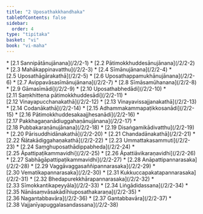 ```yaml
---
title: "2 Uposathakkhandhaka"
tableOfContents: false
sidebar:
  order: 4
type: "tipitaka"
basket: "vi"
book: "vi-maha"
---
```



<DynamicBreadcrumb />



<TableOfContents book="vi-maha" section="2">
* [2.1 Sannipātānujānana](/2/2-1)
* [2.2 Pātimokkhuddesānujānana](/2/2-2)
* [2.3 Mahākappinavatthu](/2/2-3)
* [2.4 Sīmānujānana](/2/2-4)
* [2.5 Uposathāgārakathā](/2/2-5)
* [2.6 Uposathappamukhānujānana](/2/2-6)
* [2.7 Avippavāsasīmānujānana](/2/2-7)
* [2.8 Sīmāsamūhanana](/2/2-8)
* [2.9 Gāmasīmādi](/2/2-9)
* [2.10 Uposathabhedādi](/2/2-10)
* [2.11 Saṃkhittena pātimokkhuddesādi](/2/2-11)
* [2.12 Vinayapucchanakathā](/2/2-12)
* [2.13 Vinayavissajjanakathā](/2/2-13)
* [2.14 Codanākathā](/2/2-14)
* [2.15 Adhammakammapaṭikkosanādi](/2/2-15)
* [2.16 Pātimokkhuddesakaajjhesanādi](/2/2-16)
* [2.17 Pakkhagaṇanādiuggahaṇānujānana](/2/2-17)
* [2.18 Pubbakaraṇānujānana](/2/2-18)
* [2.19 Disaṅgamikādivatthu](/2/2-19)
* [2.20 Pārisuddhidānakathā](/2/2-20)
* [2.21 Chandadānakathā](/2/2-21)
* [2.22 Ñātakādiggahaṇakathā](/2/2-22)
* [2.23 Ummattakasammuti](/2/2-23)
* [2.24 Saṃghuposathādippabheda](/2/2-24)
* [2.25 Āpattipaṭikammavidhi](/2/2-25)
* [2.26 Āpattiāvikaraṇavidhi](/2/2-26)
* [2.27 Sabhāgāpattipaṭikammavidhi](/2/2-27)
* [2.28 Anāpattipannarasaka](/2/2-28)
* [2.29 Vaggāvaggasaññipannarasaka](/2/2-29)
* [2.30 Vematikapannarasaka](/2/2-30)
* [2.31 Kukkuccapakatapannarasaka](/2/2-31)
* [2.32 Bhedapurekkhārapannarasaka](/2/2-32)
* [2.33 Sīmokkantikapeyyāla](/2/2-33)
* [2.34 Liṅgādidassana](/2/2-34)
* [2.35 Nānāsaṃvāsakādīhiuposathakaraṇa](/2/2-35)
* [2.36 Nagantabbavāra](/2/2-36)
* [2.37 Gantabbavāra](/2/2-37)
* [2.38 Vajjanīyapuggalasandassana](/2/2-38)
</TableOfContents>